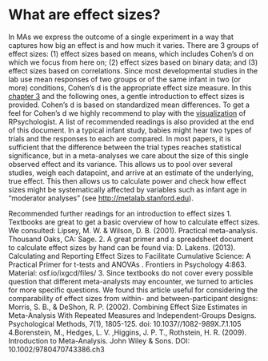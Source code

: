 What are effect sizes?
======================

In MAs we express the outcome of a single experiment in a way that captures how big an effect is and how much it varies. There are 3 groups of effect sizes: (1) effect sizes based on means, which includes Cohen's d on which we focus from here on; (2) effect sizes based on binary data; and (3) effect sizes based on correlations. 
Since most developmental studies in the lab use mean responses of two groups or of the same infant in two (or more) conditions, Cohen's d is the appropriate effect size measure. In this [chapter 3](http://www.meta-analysis.com/downloads/Meta-analysis%20Choosing%20an%20effect%20size.pdf) and the following ones, a gentle introduction to effect sizes is provided. Cohen's d is based on standardized mean differences. To get a feel for Cohen's d we highly recommend to play with the [visualization](http://rpsychologist.com/d3/cohend/) of RPsychologist. A list of recommended readings is also provided at the end of this document.
In a typical infant study, babies might hear two types of trials and the responses to each are compared. In most papers, it is sufficient that the difference between the trial types reaches statistical significance, but in a meta-analyses we care about the size of this single observed effect and its variance. This allows us to pool over several studies, weigh each datapoint, and arrive at an estimate of the underlying, true effect. This then allows us to calculate power and check how effect sizes might be systematically affected by variables such as infant age in "moderator analyses" (see <http://metalab.stanford.edu>). 

Recommended further readings for an introduction to effect sizes
1. Textbooks are great to get a basic overview of how to calculate effect sizes. We consulted: Lipsey, M. W. & Wilson, D. B. (2001). Practical meta-analysis. Thousand Oaks, CA: Sage.
2. A great primer and a spreadsheet document to calculate effect sizes by hand can be found via: D. Lakens. (2013). Calculating and Reporting Effect Sizes to Facilitate Cumulative Science: A Practical Primer for t-tests and ANOVAs . Frontiers in Psychology 4:863. Material: osf.io/ixgcd/files/ 
3. Since textbooks do not cover every possible question that different meta-analysts may encounter, we turned to articles for more specific questions. We found this article useful for considering the comparability of effect sizes from within- and between-participant designs: Morris, S. B., & DeShon, R. P. (2002). Combining Effect Size Estimates in Meta-Analysis With Repeated Measures and Independent-Groups Designs. Psychological Methods, 7(1), 1805-125. doi: 10.1037//1082-989X.7.1.105 
4.Borenstein, M., Hedges, L. V. ,Higgins,  J. P. T.,  Rothstein, H. R. (2009). Introduction to Meta-Analysis. John Wiley & Sons. DOI: 10.1002/9780470743386.ch3	
